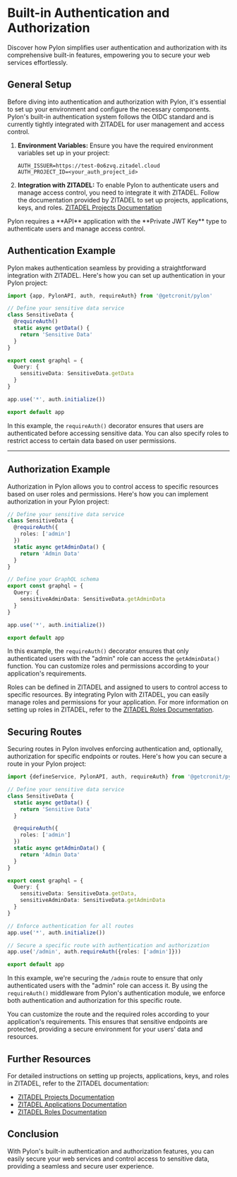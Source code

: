 
# Built-in Authentication and Authorization

Discover how Pylon simplifies user authentication and authorization with its comprehensive built-in features, empowering you to secure your web services effortlessly.

## General Setup

Before diving into authentication and authorization with Pylon, it's essential to set up your environment and configure the necessary components. Pylon's built-in authentication system follows the OIDC standard and is currently tightly integrated with ZITADEL for user management and access control.

1. **Environment Variables:**
   Ensure you have the required environment variables set up in your project:

   ```
   AUTH_ISSUER=https://test-0o6zvq.zitadel.cloud
   AUTH_PROJECT_ID=<your_auth_project_id>
   ```

2. **Integration with ZITADEL:**
   To enable Pylon to authenticate users and manage access control, you need to integrate it with ZITADEL. Follow the documentation provided by ZITADEL to set up projects, applications, keys, and roles.
   [ZITADEL Projects Documentation](https://zitadel.com/docs/guides/manage/console/projects)

<Callout type="note" title="Important">
  Pylon requires a **API** application with the **Private JWT Key** type to
  authenticate users and manage access control.
</Callout>

## Authentication Example

Pylon makes authentication seamless by providing a straightforward integration with ZITADEL. Here's how you can set up authentication in your Pylon project:

```typescript
import {app, PylonAPI, auth, requireAuth} from '@getcronit/pylon'

// Define your sensitive data service
class SensitiveData {
  @requireAuth()
  static async getData() {
    return 'Sensitive Data'
  }
}

export const graphql = {
  Query: {
    sensitiveData: SensitiveData.getData
  }
}

app.use('*', auth.initialize())

export default app
```

In this example, the `requireAuth()` decorator ensures that users are authenticated before accessing sensitive data. You can also specify roles to restrict access to certain data based on user permissions.

---

## Authorization Example

Authorization in Pylon allows you to control access to specific resources based on user roles and permissions. Here's how you can implement authorization in your Pylon project:

```typescript
// Define your sensitive data service
class SensitiveData {
  @requireAuth({
    roles: ['admin']
  })
  static async getAdminData() {
    return 'Admin Data'
  }
}

// Define your GraphQL schema
export const graphql = {
  Query: {
    sensitiveAdminData: SensitiveData.getAdminData
  }
}

app.use('*', auth.initialize())

export default app
```

In this example, the `requireAuth()` decorator ensures that only authenticated users with the "admin" role can access the `getAdminData()` function. You can customize roles and permissions according to your application's requirements.

Roles can be defined in ZITADEL and assigned to users to control access to specific resources. By integrating Pylon with ZITADEL, you can easily manage roles and permissions for your application.
For more information on setting up roles in ZITADEL, refer to the [ZITADEL Roles Documentation](https://zitadel.com/docs/guides/manage/console/roles).

## Securing Routes

Securing routes in Pylon involves enforcing authentication and, optionally, authorization for specific endpoints or routes. Here's how you can secure a route in your Pylon project:

```typescript
import {defineService, PylonAPI, auth, requireAuth} from '@getcronit/pylon'

// Define your sensitive data service
class SensitiveData {
  static async getData() {
    return 'Sensitive Data'
  }

  @requireAuth({
    roles: ['admin']
  })
  static async getAdminData() {
    return 'Admin Data'
  }
}

export const graphql = {
  Query: {
    sensitiveData: SensitiveData.getData,
    sensitiveAdminData: SensitiveData.getAdminData
  }
}

// Enforce authentication for all routes
app.use('*', auth.initialize())

// Secure a specific route with authentication and authorization
app.use('/admin', auth.requireAuth({roles: ['admin']}))

export default app
```

In this example, we're securing the `/admin` route to ensure that only authenticated users with the "admin" role can access it. By using the `requireAuth()` middleware from Pylon's authentication module, we enforce both authentication and authorization for this specific route.

You can customize the route and the required roles according to your application's requirements. This ensures that sensitive endpoints are protected, providing a secure environment for your users' data and resources.

## Further Resources

For detailed instructions on setting up projects, applications, keys, and roles in ZITADEL, refer to the ZITADEL documentation:

- [ZITADEL Projects Documentation](https://zitadel.com/docs/guides/manage/console/projects)
- [ZITADEL Applications Documentation](https://zitadel.com/docs/guides/manage/console/applications#api)
- [ZITADEL Roles Documentation](https://zitadel.com/docs/guides/manage/console/roles)

## Conclusion

With Pylon's built-in authentication and authorization features, you can easily secure your web services and control access to sensitive data, providing a seamless and secure user experience.
